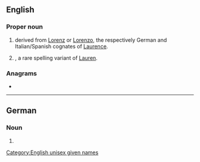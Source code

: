 {{see also|loren}}
==English==

===Proper noun===
{{en-proper noun}}

# {{given name|male|from=Latin}} derived from [[Lorenz]] or [[Lorenzo]], the respectively German and Italian/Spanish cognates of [[Laurence]].
# {{given name|female|from=Latin}}, a rare spelling variant of [[Lauren]].

===Anagrams===
* {{anagrams|en|Elron|Rolen|enrol|loner|nerol}}

[[Category:English unisex given names]]

----

==German==

===Noun===
{{head|de|noun form|g=f}}

# {{plural of|Lore|lang=de}}